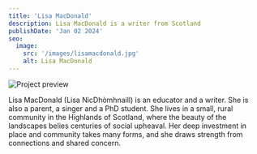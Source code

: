 ```yaml
---
title: 'Lisa MacDonald'
description: Lisa MacDonald is a writer from Scotland
publishDate: 'Jan 02 2024'
seo:
  image:
    src: '/images/lisamacdonald.jpg'
    alt: Lisa MacDonald
---
```



![Project preview](/images/lisamacdonald.jpg)

Lisa MacDonald (Lisa NicDhòmhnaill) is an educator and a writer. She is also a parent, a singer and a PhD student. She lives in a small, rural community in the Highlands of Scotland, where the beauty of the landscapes belies centuries of social upheaval. Her deep investment in place and community takes many forms, and she draws strength from connections and shared concern.

<Order />
